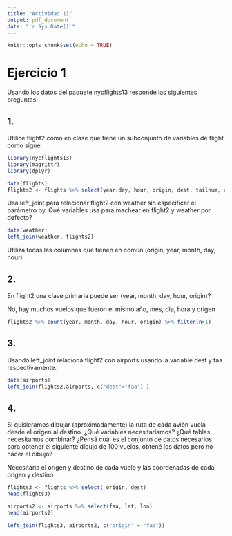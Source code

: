 ```yaml
---
title: "Actividad 11"
output: pdf_document
date: "`r Sys.Date()`"
---
```


```r
knitr::opts_chunk$set(echo = TRUE)
```

# Ejercicio 1
Usando los datos del paquete nycflights13 responde las siguientes preguntas:

## 1. 

Utilice flight2 como en clase que tiene un subconjunto de variables de flight como sigue
```r
library(nycflights13)
library(magrittr)
library(dplyr)

data(flights)
flights2 <- flights %>% select(year:day, hour, origin, dest, tailnum, carrier)
```

Usá left_joint para relacionar flight2 con weather
sin especificar el parámetro by. 
Qué variables usa para machear en flight2 y weather por defecto?

```r
data(weather)
left_join(weather, flights2)
```
Utiliza todas las columnas que tienen en común
(origin, year, month, day, hour)

## 2. 

En flight2 una clave primaria puede ser (year, month, day, hour, origin)?

No, hay muchos vuelos que fueron el mismo año, mes, dia, hora y origen

```r
flights2 %>% count(year, month, day, hour, origin) %>% filter(n>1)
```


## 3. 

Usando left_joint relacioná flight2 con airports usando la variable dest y faa respectivamente.

```r
data(airports)
left_join(flights2,airports, c("dest"="faa") )
```


## 4. 

Si quisieramos dibujar (aproximadamente) la ruta de cada avión vuela desde el origen al destino. ¿Qué variables necesitaríamos? ¿Qué tablas necesitamos combinar? ¿Pensá cuál es el conjunto de datos
necesarios para obtener el siguiente dibujo de 100 vuelos, obtené los datos pero no hacer el dibujo?

Necesitaria el origen y destino de cada vuelo y las coordenadas de cada origen y destino

```r

flights3 <- flights %>% select( origin, dest)
head(flights3)

airports2 <- airports %>% select(faa, lat, lon)
head(airports2)

left_join(flights3, airports2, c("origin" = "faa"))
```

